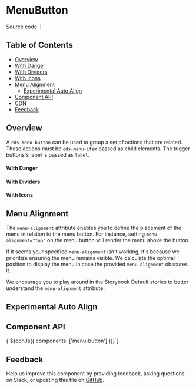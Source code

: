 
<Meta of={MenuButtonStories} />

# MenuButton

[Source code](https://github.com/carbon-design-system/carbon/tree/main/packages/web-components/src/components/menu-button)
&nbsp;|&nbsp;

## Table of Contents

- [Overview](#overview)
- [With Danger](#with-danger)
- [With Dividers](#with-dividers)
- [With icons](#with-icons)
- [Menu Alignment](#menu-alignment)
  - [Experimental Auto Align](#experimental-auto-align)
- [Component API](#component-api)
- [CDN](#cdn)
- [Feedback](#feedback)

## Overview

A `cds-menu-button` can be used to group a set of actions that are related.
These actions must be `cds-menu-item` passed as child elements. The trigger
buttons's label is passed as `label`.

<Canvas of={MenuButtonStories.Default} />

#### With Danger

<Canvas of={MenuButtonStories.withDanger} />

#### With Dividers

<Canvas of={MenuButtonStories.withDividers} />

#### With Icons

<Canvas of={MenuButtonStories.withIcons} />

## Menu Alignment

The `menu-alignment` attribute enables you to define the placement of the menu
in relation to the menu button. For instance, setting `menu-alignment="top"` on
the menu button will render the menu above the button.

If it seems your specified `menu-alignment` isn't working, it's because we
prioritize ensuring the menu remains visible. We calculate the optimal position
to display the menu in case the provided `menu-alignment` obscures it.

We encourage you to play around in the Storybook Default stories to better
understand the `menu-alignment` attribute.

<Canvas of={MenuButtonStories.withMenuAlignment} />

## Experimental Auto Align

<Canvas of={MenuButtonStories.ExperimentalAutoAlign} />

## Component API

<ArgTypes of="cds-menu-button" />
<Markdown>{`${cdnJs({ components: ['menu-button'] })}`}</Markdown>

## Feedback

Help us improve this component by providing feedback, asking questions on Slack,
or updating this file on
[GitHub](https://github.com/carbon-design-system/carbon/edit/main/packages/web-components/src/components/menu-button/menu-button.mdx).
